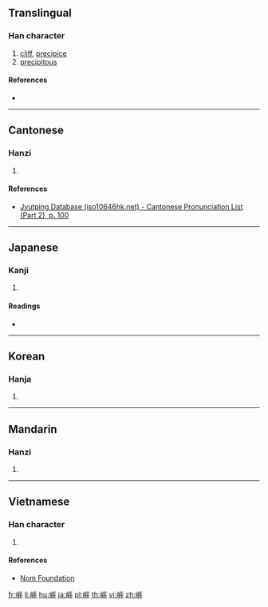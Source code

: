 {{character info/new}}
{{also|崖}}
==Translingual==

===Han character===
{{Han char|rn=46|rad=山|as=08|sn=11|four=|canj=UMGG,XUMGG|ids=⿰山厓}}

# [[cliff]], [[precipice]]
# [[precipitous]]

====References====
* {{Han ref|kx=0314.070|dkj=08179|dj=0614.240|hdz=10778.070|uh=5D15|ud=23829}}

----

==Cantonese==

===Hanzi===
{{yue-hanzi|jyut=[[ngaai4]], [[aai4]]|y=ngaai4, aai4}}

# {{defn|lang=yue|sort=山08}}

====References====
* [http://www.iso10646hk.net/jp/document/download.jsp Jyutping Database (iso10646hk.net) - Cantonese Pronunciation List (Part 2), p. 100]

----

==Japanese==

===Kanji===
{{ja-kanji|grade=|rs=山08}}

# {{defn|lang=ja|sort=山08}}

====Readings====
* {{ja-readings|on=[[がい]] (gai)|kun=[[がけ]] (gake)}}

----

==Korean==

===Hanja===
{{ko-hanja|hangeul=애|rv=ae|mr=ae}}

# {{defn|lang=ko|sort=山08}}

----

==Mandarin==

===Hanzi===
{{cmn-hanzi|pin=[[yá]] ([[ya2]])|wg=ya<sup>2</sup>}}

# {{defn|lang=cmn|sort=山08}}

----

==Vietnamese==

===Han character===
{{vi-readings|rs=山08|hanviet=nhai}}

# {{defn|lang=vi|sort=山08}}

====References====
* [http://nomfoundation.org/common/nom_details.php?codepoint=5d15 Nom Foundation]

[[fr:崕]]
[[li:崕]]
[[hu:崕]]
[[ja:崕]]
[[pl:崕]]
[[th:崕]]
[[vi:崕]]
[[zh:崕]]